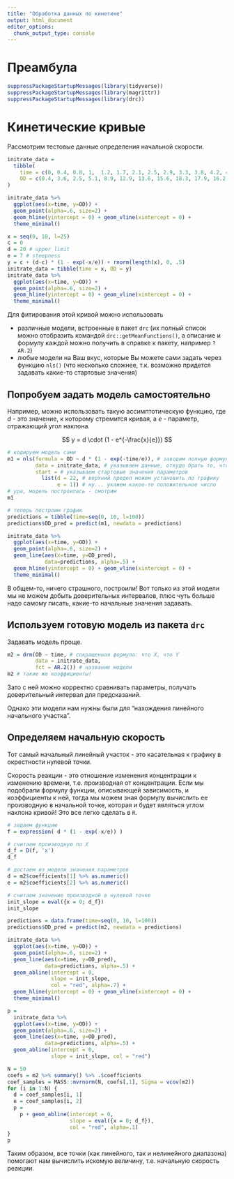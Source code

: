 ```yaml
---
title: "Обработка данных по кинетике"
output: html_document
editor_options: 
  chunk_output_type: console
---
```


# Преамбула

```r
suppressPackageStartupMessages(library(tidyverse))
suppressPackageStartupMessages(library(magrittr))
suppressPackageStartupMessages(library(drc))
```


# Кинетические кривые

Рассмотрим тестовые данные определения начальной скорости.

```r
initrate_data = 
  tibble(
    time = c(0, 0.4, 0.8, 1,  1.2, 1.7, 2.1, 2.5, 2.9, 3.3, 3.8, 4.2, 4.6, 5, 5.4, 5.8, 6.2, 6.7, 7.1, 7.5, 7.9, 8.3, 8.8, 9.2, 9.6, 10),
    OD = c(0.4, 3.6, 2.5, 5.1, 8.9, 12.9, 13.6, 15.6, 18.3, 17.9, 16.2, 18.6, 17.7, 17.6, 14.4, 17.7, 19.8, 22.6, 20.2, 20.5, 18.2, 19.9, 16.6, 20.5, 20.9, 20.1)
)

initrate_data %>% 
  ggplot(aes(x=time, y=OD)) + 
  geom_point(alpha=.6, size=2) + 
  geom_hline(yintercept = 0) + geom_vline(xintercept = 0) +
  theme_minimal()
```

```r
x = seq(0, 10, l=25)
c = 0
d = 20 # upper limit
e = 7 # steepness
y = c + (d-c) * (1 - exp(-x/e)) + rnorm(length(x), 0, .5)
initrate_data = tibble(time = x, OD = y)
initrate_data %>% 
  ggplot(aes(x=time, y=OD)) + 
  geom_point(alpha=.6, size=2) + 
  geom_hline(yintercept = 0) + geom_vline(xintercept = 0) +
  theme_minimal()
```


Для фитирования этой кривой можно использовать

+ различные модели, встроенные в пакет `drc` (их полный список можно отобразить командой `drc::getMeanFunctions()`, а описание и формулу каждой можно получить в справке к пакету, например `?AR.2`)
+ любые модели на Ваш вкус, которые Вы можете сами задать через функцию `nls()` (что несколько сложнее, т.к. возможно придется задавать какие-то стартовые значения)

## Попробуем задать модель самостоятельно

Например, можно использовать такую ассимптотическую функцию, где $d$ - это значение, к которому стремится кривая, а $e$ - параметр, отражающий угол наклона.

$$
y = d \cdot (1 -  e^{-\frac{x}{e}})
$$

```r
# кодируем модель сами
m1 = nls(formula = OD ~ d * (1 - exp(-time/e)), # заводим полную формулу
         data = initrate_data, # указываем данные, откуда брать то, что не параметры
         start = # указываем стартовые значения параметров
           list(d = 22, # верхний предел можем установить по графику
                e = 1)) # ну... укажем какое-то положительное число 
# ура, модель построилась - смотрим
m1

# теперь построим график
predictions = tibble(time=seq(0, 10, l=100))
predictions$OD_pred = predict(m1, newdata = predictions)

initrate_data %>% 
  ggplot(aes(x=time, y=OD)) + 
  geom_point(alpha=.6, size=2) +
  geom_line(aes(x=time, y=OD_pred), 
            data=predictions, alpha=.5) + 
  geom_hline(yintercept = 0) + geom_vline(xintercept = 0) +
  theme_minimal()
```

В общем-то, ничего страшного, построили! Вот только из этой модели мы не можем добыть доверительных интервалов, плюс чуть больше надо самому писать, какие-то начальные значения задавать.

## Используем готовую модель из пакета `drc`

Задавать модель проще.

```r
m2 = drm(OD ~ time, # сокращенная формула: что X, что Y
         data = initrate_data, 
         fct = AR.2()) # название модели
m2 # такие же коэффициенты!
```

Зато с ней можно корректно сравнивать параметры, получать доверительный интервал для предсказаний.

Однако эти модели нам нужны были для "нахождения линейного начального участка".

## Определяем начальную скорость

Тот самый начальный линейный участок - это касательная к графику в окрестности нулевой точки.

Скорость реакции - это отношение изменения концентрации к изменению времени, т.е. производная от концентрации. Если мы подобрали формулу функции, описывающей зависимость, и коэффициенты к ней, тогда мы можем зная формулу вычислить ее производную в начальной точке, которая и будет являться углом наклона кривой! Это все легко сделать в `R`.

```r
# задаем функцию 
f = expression( d * (1 - exp(-x/e)) )

# считаем производную по X
d_f = D(f, 'x') 
d_f

# достаем из модели значения параметров
d = m2$coefficients[1] %>% as.numeric()
e = m2$coefficients[2] %>% as.numeric()

# считаем значение производной в нулевой точке
init_slope = eval({x = 0; d_f})
init_slope

predictions = data.frame(time=seq(0, 10, l=100))
predictions$OD_pred = predict(m2, newdata = predictions)

initrate_data %>% 
  ggplot(aes(x=time, y=OD)) + 
  geom_point(alpha=.6, size=2) +
  geom_line(aes(x=time, y=OD_pred), 
            data=predictions, alpha=.5) + 
  geom_abline(intercept = 0, 
              slope = init_slope, 
              col = "red", alpha=.7) +
  geom_hline(yintercept = 0) + geom_vline(xintercept = 0) +
  theme_minimal()
```
```r
p =
  initrate_data %>% 
  ggplot(aes(x=time, y=OD)) + 
  geom_point(alpha=.6, size=2) +
  geom_line(aes(x=time, y=OD_pred), 
            data=predictions, alpha=.5) + 
  geom_abline(intercept = 0, 
              slope = init_slope, col = "red")

N = 50
coefs = m2 %>% summary() %>% .$coefficients
coef_samples = MASS::mvrnorm(N, coefs[,1], Sigma = vcov(m2))
for (i in 1:N) {
  d = coef_samples[i, 1]
  e = coef_samples[i, 2]
  p = 
    p + geom_abline(intercept = 0,
                    slope = eval({x = 0; d_f}), 
                    col = "red", alpha=.1)
}
p
```

Таким образом, все точки (как линейного, так и нелинейного диапазона) помогают нам вычислить искомую величину, т.е. начальную скорость реакции.